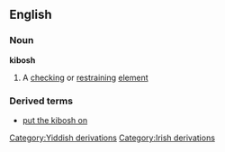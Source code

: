 ==English==
===Noun===
'''kibosh'''
#A [[check]]ing or [[restrain]]ing [[element]]
===Derived terms===
*[[put the kibosh on]]
[[Category:Yiddish derivations]]
[[Category:Irish derivations]]